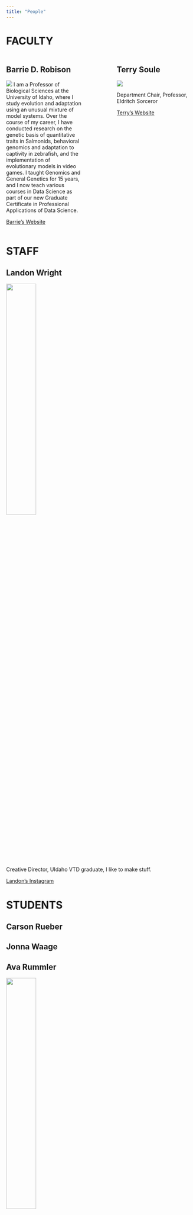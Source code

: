 ```yaml
---
title: "People"
---
```


# FACULTY

:::: {.columns}
::: {.column width="40%"}
## Barrie D. Robison

![](Barrie.jpeg)
I am a Professor of Biological Sciences at the University of Idaho, where I study evolution and adaptation using an unusual mixture of model systems. Over the course of my career, I have conducted research on the genetic basis of quantitative traits in Salmonids, behavioral genomics and adaptation to captivity in zebrafish, and the implementation of evolutionary models in video games. I taught Genomics and General Genetics for 15 years, and I now teach various courses in Data Science as part of our new Graduate Certificate in Professional Applications of Data Science.

[Barrie's Website](https://professorpolymorphic.github.io/RobisonWebSite/)
:::

:::{.column width="10%"}

:::

::: {.column width="40%"}
## Terry Soule

![](terry.jpg)

Department Chair, Professor, Eldritch Sorceror




[Terry's Website](https://webpages.uidaho.edu/tsoule/index.html)
:::
:::

# STAFF

## Landon Wright

![](Landon.png){width=40%}

Creative Director,
UIdaho VTD graduate,
I like to make stuff.

[Landon's Instagram](https://www.instagram.com/lanwri/)

# STUDENTS

## Carson Rueber

## Jonna Waage

## Ava Rummler

![](Ava.jpg){width="40%"}

I'm an MFA Candidate and Instructor of record at the University of Idaho where I practice and teach design. My creative research focuses on human interaction through User Experience Design. My experience centers around App Design and Art Direction.

[Ava's Portfolio](https://avarummler.com/)

[Ava's Linkedin](https://www.linkedin.com/in/avarummler/)

## Justin Riggs

## Kristin Martinet


# ALUMNI